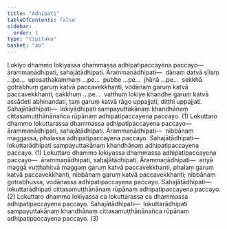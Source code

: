 ```yaml
---
title: "Adhipati"
tableOfContents: false
sidebar:
  order: 1
type: "tipitaka"
basket: "ab"
---
```



<DynamicBreadcrumb />

<Division number="151">

<Paragraph number="893">
Lokiyo dhammo lokiyassa dhammassa adhipatipaccayena paccayo—  ārammaṇādhipati, sahajātādhipati. <Emphasis>Ārammaṇādhipati</Emphasis>—  dānaṃ datvā sīlaṃ …pe…  uposathakammaṃ …pe…  pubbe …pe…  jhānā …pe…  sekkhā gotrabhuṃ garuṃ katvā paccavekkhanti, vodānaṃ garuṃ katvā paccavekkhanti; cakkhuṃ …pe…  vatthuṃ lokiye khandhe garuṃ katvā assādeti abhinandati, taṃ garuṃ katvā rāgo uppajjati, diṭṭhi uppajjati. <Emphasis>Sahajātādhipati</Emphasis>—  lokiyādhipati sampayuttakānaṃ khandhānaṃ cittasamuṭṭhānānañca rūpānaṃ adhipatipaccayena paccayo. (1)
</Paragraph>

</Division>
<Division number="152">

<Paragraph number="894">
Lokuttaro dhammo lokuttarassa dhammassa adhipatipaccayena paccayo—  ārammaṇādhipati, sahajātādhipati. <Emphasis>Ārammaṇādhipati</Emphasis>—  nibbānaṃ maggassa, phalassa adhipatipaccayena paccayo. <Emphasis>Sahajātādhipati</Emphasis>—  lokuttarādhipati sampayuttakānaṃ khandhānaṃ adhipatipaccayena paccayo. (1)
</Paragraph>

<Paragraph number="895">
Lokuttaro dhammo lokiyassa dhammassa adhipatipaccayena paccayo—  ārammaṇādhipati, sahajātādhipati. <Emphasis>Ārammaṇādhipati</Emphasis>—  ariyā maggā vuṭṭhahitvā maggaṃ garuṃ katvā paccavekkhanti, phalaṃ garuṃ katvā paccavekkhanti, nibbānaṃ garuṃ katvā paccavekkhanti; nibbānaṃ gotrabhussa, vodānassa adhipatipaccayena paccayo. <Emphasis>Sahajātādhipati</Emphasis>—  lokuttarādhipati cittasamuṭṭhānānaṃ rūpānaṃ adhipatipaccayena paccayo. (2)
</Paragraph>

<Paragraph number="896">
Lokuttaro dhammo lokiyassa ca lokuttarassa ca dhammassa adhipatipaccayena paccayo. <Emphasis>Sahajātādhipati</Emphasis>—  lokuttarādhipati sampayuttakānaṃ khandhānaṃ cittasamuṭṭhānānañca rūpānaṃ adhipatipaccayena paccayo. (3)
</Paragraph>
</Division>